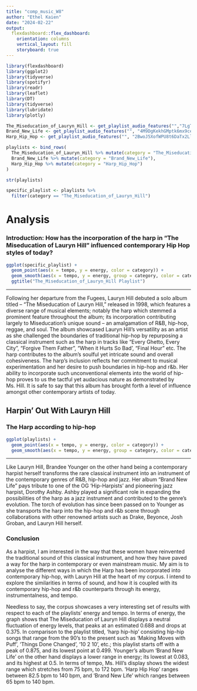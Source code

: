 ```yaml
---
title: "comp_music_W8"
author: "Ethel Kaien"
date: "2024-02-22"
output: 
  flexdashboard::flex_dashboard:
    orientation: columns
    vertical_layout: fill
    storyboard: true
---
```


```r
library(flexdashboard)
library(ggplot2)
library(tidyverse)
library(spotifyr)
library(readr)
library(leaflet)
library(DT)
library(tidyverse)
library(lubridate)
library(plotly)

The_Miseducation_of_Lauryn_Hill <- get_playlist_audio_features("","7LgTeZfYx6A0h5qEim55ni")
Brand_New_Life <- get_playlist_audio_features("", "4M9DgKekhGMptk6mx9ceyx")
Harp_Hip_Hop <- get_playlist_audio_features("", "2BwoJ5XofWPU8t6DaTx2Ll")

playlists <- bind_rows(
  The_Miseducation_of_Lauryn_Hill %>% mutate(category = "The_Miseducation_of_Lauryn_Hill"),
  Brand_New_Life %>% mutate(category = "Brand_New_Life"),
  Harp_Hip_Hop %>% mutate(category = "Harp_Hip_Hop")
)

str(playlists)

specific_playlist <- playlists %>%
  filter(category == "The_Miseducation_of_Lauryn_Hill")
```

Analysis {.storyboard}
=========================================

### Introduction: How has the incorporation of the harp in “The Miseducation of Lauryn Hill” influenced contemporary Hip Hop styles of today?

```r
ggplot(specific_playlist) +
  geom_point(aes(x = tempo, y = energy, color = category)) +
  geom_smooth(aes(x = tempo, y = energy, group = category, color = category), method = 'loess', formula = 'y ~ x') +
  ggtitle("The_Miseducation_of_Lauryn_Hill Playlist")
```

*** 
Following her departure from the Fugees, Lauryn Hill debuted a solo album titled – "The Miseducation of Lauryn Hill," released in 1998, which features a diverse range of musical elements; notably the harp which stemmed a prominent feature throughout the album; its incorporation contributing largely to Miseducation’s unique sound – an amalgamation of R&B, hip-hop, reggae, and soul. The album showcased Lauryn Hill's versatility as an artist as she challenged the boundaries of traditional hip-hop by repurposing a classical instrument such as the harp in tracks like "Every Ghetto, Every City", "Forgive Them Father", “When it Hurts So Bad’, “Final Hour” etc. The harp contributes to the album’s soulful yet intricate sound and overall cohesiveness. The harp's inclusion reflects her commitment to musical experimentation and her desire to push boundaries in hip-hop and r&b. Her ability to incorporate such unconventional elements into the world of hip-hop proves to us the tactful yet audacious nature as demonstrated by Ms. Hill. It is safe to say that this album has brought forth a level of influence amongst other contemporary artists of today.



Harpin' Out With Lauryn Hill {data-height=700} 
-----------------------------------------------------------------------

### The Harp according to hip-hop

```r

ggplot(playlists) +
  geom_point(aes(x = tempo, y = energy, color = category)) +
  geom_smooth(aes(x = tempo, y = energy, group = category, color = category), method = 'loess', formula = 'y ~ x')
```

***
Like Lauryn Hill, Brandee Younger on the other hand being a contemporary harpist herself transforms the rare classical instrument into an instrument of the contemporary genres of R&B, hip-hop and jazz. Her album “Brand New Life” pays tribute to one of the OG ‘Hip-Harpists’ and pioneering jazz harpist, Dorothy Ashby. Ashby played a significant role in expanding the possibilities of the harp as a jazz instrument and contributed to the genre's evolution. The torch of evolution has since been passed on to Younger as she transports the harp into the hip-hop and r&b scene through collaborations with other renowned artists such as Drake, Beyonce, Josh Groban, and Lauryn Hill herself.

### Conclusion

As a harpist, I am interested in the way that these women have reinvented the traditional sound of this classical instrument, and how they have paved a way for the harp in contemporary or even mainstream music. My aim is to analyse the different ways in which the Harp has been incorporated into contemporary hip-hop, with Lauryn Hill at the heart of my corpus. I intend to explore the similarities in terms of sound, and how it is coupled with its contemporary hip-hop and r&b counterparts through its energy, instrumentalness, and tempo.

Needless to say, the corpus showcases a very interesting set of results with respect to each of the playlists' energy and tempo. In terms of energy, the graph shows that The Miseducation of Lauryn Hill displays a neutral fluctuation of energy levels, that peaks at an estimated 0.688 and drops at 0.375. In comparison to the playlist titled, 'harp hip-hip' consisting hip-hip songs that range from the 90's to the present such as 'Making Moves with Puff', 'Things Done Changed', '10 2 10', etc.; this playlist starts off with a peak of 0.875, and its lowest point at 0.499. Younger's album 'Brand New Life' on the other hand displays a lower range in energy; its lowest at 0.083, and its highest at 0.5. In terms of tempo, Ms. Hill's display shows the widest range which stretches from 75 bpm, to 172 bpm. 'Harp Hip Hop' ranges between 82.5 bpm to 140 bpm, and 'Brand New Life' which ranges between 65 bpm to 140 bpm. 

